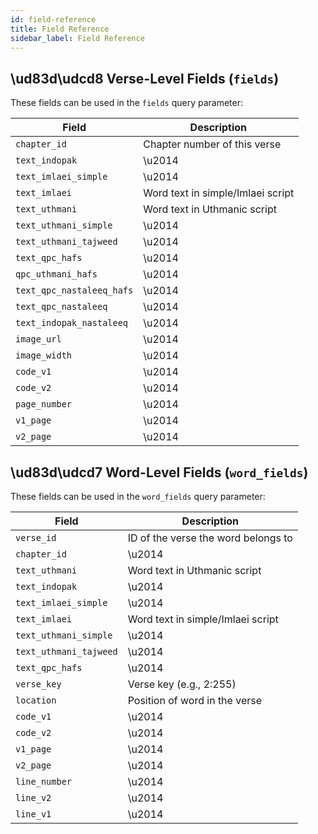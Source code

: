 ```yaml
---
id: field-reference
title: Field Reference
sidebar_label: Field Reference
---
```


## \ud83d\udcd8 Verse-Level Fields (`fields`)

These fields can be used in the `fields` query parameter:

| Field | Description |
|-------|-------------|
| `chapter_id` | Chapter number of this verse |
| `text_indopak` | \u2014 |
| `text_imlaei_simple` | \u2014 |
| `text_imlaei` | Word text in simple/Imlaei script |
| `text_uthmani` | Word text in Uthmanic script |
| `text_uthmani_simple` | \u2014 |
| `text_uthmani_tajweed` | \u2014 |
| `text_qpc_hafs` | \u2014 |
| `qpc_uthmani_hafs` | \u2014 |
| `text_qpc_nastaleeq_hafs` | \u2014 |
| `text_qpc_nastaleeq` | \u2014 |
| `text_indopak_nastaleeq` | \u2014 |
| `image_url` | \u2014 |
| `image_width` | \u2014 |
| `code_v1` | \u2014 |
| `code_v2` | \u2014 |
| `page_number` | \u2014 |
| `v1_page` | \u2014 |
| `v2_page` | \u2014 |

## \ud83d\udcd7 Word-Level Fields (`word_fields`)

These fields can be used in the `word_fields` query parameter:

| Field | Description |
|-------|-------------|
| `verse_id` | ID of the verse the word belongs to |
| `chapter_id` | \u2014 |
| `text_uthmani` | Word text in Uthmanic script |
| `text_indopak` | \u2014 |
| `text_imlaei_simple` | \u2014 |
| `text_imlaei` | Word text in simple/Imlaei script |
| `text_uthmani_simple` | \u2014 |
| `text_uthmani_tajweed` | \u2014 |
| `text_qpc_hafs` | \u2014 |
| `verse_key` | Verse key (e.g., 2:255) |
| `location` | Position of word in the verse |
| `code_v1` | \u2014 |
| `code_v2` | \u2014 |
| `v1_page` | \u2014 |
| `v2_page` | \u2014 |
| `line_number` | \u2014 |
| `line_v2` | \u2014 |
| `line_v1` | \u2014 |

